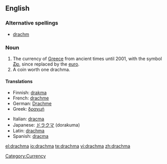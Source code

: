 ==English==
{{wikipedia|Greek drachma}}

===Alternative spellings===
* [[drachm]]

===Noun===
{{en-noun|[[drachmae]] or [[drachmas]]}}

# The currency of [[Greece]] from ancient times until 2001, with the symbol [[₯]], since replaced by the [[euro]].
# A coin worth one drachma.

====Translations====
{{trans-top|former currency of Greece}}
* Finnish: [[drakma]]
* French: [[drachme]] {{f}}
* German: [[Drachme]] {{f}}
* Greek: [[δραχμή]] {{f}}
{{trans-mid}}
* Italian: [[dracma]] {{f}}
* Japanese: [[ドラクマ]] (dorakuma)
* Latin: [[drachma#Latin|drachma]]
* Spanish: [[dracma]] {{f}}
{{trans-bottom}}

[[Category:Currency]]

[[el:drachma]]
[[io:drachma]]
[[te:drachma]]
[[vi:drachma]]
[[zh:drachma]]
